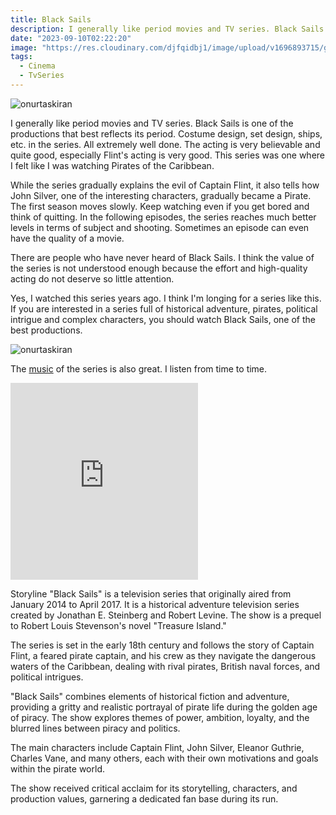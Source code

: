 ```yaml
---
title: Black Sails
description: I generally like period movies and TV series. Black Sails is one of the productions that best reflects its period. Costume design, set design, ships, etc. in the series.
date: "2023-09-10T02:22:20"
image: "https://res.cloudinary.com/djfqidbj1/image/upload/v1696893715/gen4wodshat9mplq6p7d.jpg"
tags:
  - Cinema
  - TvSeries
---
```


<img
  className="w-full rounded-xl"
  src="https://res.cloudinary.com/djfqidbj1/image/upload/v1696893715/gen4wodshat9mplq6p7d.jpg"
  alt="onurtaskiran"
/>

I generally like period movies and TV series. Black Sails is one of the productions that best reflects its period. Costume design, set design, ships, etc. in the series. All extremely well done. The acting is very believable and quite good, especially Flint's acting is very good. This series was one where I felt like I was watching Pirates of the Caribbean.

While the series gradually explains the evil of Captain Flint, it also tells how John Silver, one of the interesting characters, gradually became a Pirate. The first season moves slowly. Keep watching even if you get bored and think of quitting. In the following episodes, the series reaches much better levels in terms of subject and shooting. Sometimes an episode can even have the quality of a movie.

There are people who have never heard of Black Sails. I think the value of the series is not understood enough because the effort and high-quality acting do not deserve so little attention.

Yes, I watched this series years ago. I think I'm longing for a series like this. If you are interested in a series full of historical adventure, pirates, political intrigue and complex characters, you should watch Black Sails, one of the best productions.

<img
  className="w-full "
  src="https://res.cloudinary.com/djfqidbj1/image/upload/v1696893804/p6udvh6n37iwjkenl2qi.jpg"
  alt="onurtaskiran"
/>

The <a href="https://open.spotify.com/intl-tr/track/4M0kHvIiP2CwSxPyOlgKa4">music</a> of the series is also great. I listen from time to time.

<iframe
  className="w-full"
  height="315"
  src="https://www.youtube.com/embed/XFTcA4QLHw0?si=8oTts23PIPsvZEl9"
  frameborder="0"
  allow="accelerometer; autoplay; encrypted-media; gyroscope; picture-in-picture"
  allowfullscreen></iframe>

Storyline
"Black Sails" is a television series that originally aired from January 2014 to April 2017. It is a historical adventure television series created by Jonathan E. Steinberg and Robert Levine. The show is a prequel to Robert Louis Stevenson's novel "Treasure Island."

The series is set in the early 18th century and follows the story of Captain Flint, a feared pirate captain, and his crew as they navigate the dangerous waters of the Caribbean, dealing with rival pirates, British naval forces, and political intrigues.

"Black Sails" combines elements of historical fiction and adventure, providing a gritty and realistic portrayal of pirate life during the golden age of piracy. The show explores themes of power, ambition, loyalty, and the blurred lines between piracy and politics.

The main characters include Captain Flint, John Silver, Eleanor Guthrie, Charles Vane, and many others, each with their own motivations and goals within the pirate world.

The show received critical acclaim for its storytelling, characters, and production values, garnering a dedicated fan base during its run.
